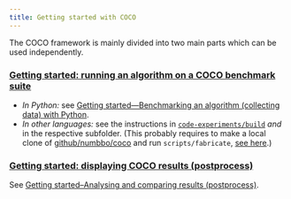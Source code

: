 ```yaml
---
title: Getting started with COCO
---
```


The COCO framework is mainly divided into two main parts which can be used independently.

### [Getting started: running an algorithm on a COCO benchmark suite](experiment-python.qmd)
  - *In Python:* see [Getting started---Benchmarking an algorithm (collecting data) with Python](experiment-python.qmd).
  - *In other languages:* see the instructions in [`code-experiments/build`](https://github.com/numbbo/coco/tree/master/code-experiments/build) _and_ in the respective subfolder. (This probably requires to make a local clone of [github/numbbo/coco](https://github.com/numbbo/coco) and run `scripts/fabricate`, [see here](https://github.com/numbbo/coco/blob/master/DEVELOPMENT.md).)

### [Getting started: displaying COCO results (postprocess)](postprocess.qmd)
See [Getting started--Analysing and comparing results (postprocess)](postprocess.qmd).

[//]: # (We may want to have some buttons here [Benchmarking an algorithm (collecting data) with Python](experiment-python.qmd) [Analysing and comparing results (postprocess)](postprocess.qmd) We may want to have here ## Related links)
